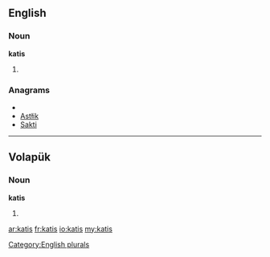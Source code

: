 ==English==

===Noun===
'''katis'''

# {{plural of|[[kati]]}}

===Anagrams===
* {{alphagram|aikst}}
* [[Astłik#English|Astłik]]
* [[Sakti#English|Sakti]]

[[Category:English plurals]]

----

==Volapük==

===Noun===
'''katis'''

# {{accusative of|p=1|kat|lang=vo}}

[[ar:katis]]
[[fr:katis]]
[[io:katis]]
[[my:katis]]